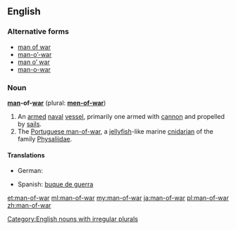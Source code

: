 ==English==

===Alternative forms===
*[[man of war]]
*[[man-o'-war|man-o’-war]]
*[[man o' war|man o’ war]]
*[[man-o-war]]

===Noun===
'''[[man]]-of-[[war]]''' (plural: '''[[men-of-war]]''')

# An [[armed]] [[naval]] [[vessel]], primarily one armed with [[cannon]] and propelled by [[sail]]s.
# The [[Portuguese man-of-war]], a [[jellyfish]]-like marine [[cnidarian]] of the family [[Physaliidae]].

====Translations====
{{trans-top|armed naval vessel}}
* German: {{t+|de|Kriegsschiff|n}}
{{trans-mid}}
* Spanish: [[buque de guerra]] {{m}}
{{trans-bottom}}

{{trans-top|jellyfish}}
{{trans-mid}}
{{trans-bottom}}

[[Category:English nouns with irregular plurals]]

[[et:man-of-war]]
[[ml:man-of-war]]
[[my:man-of-war]]
[[ja:man-of-war]]
[[pl:man-of-war]]
[[zh:man-of-war]]